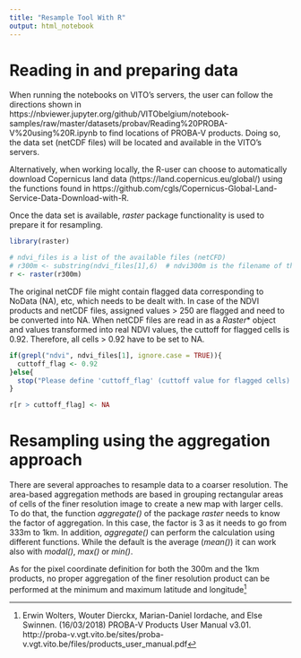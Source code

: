 ```yaml
---
title: "Resample Tool With R"
output: html_notebook
---
```


# Reading in and preparing data 

When running the notebooks on VITO’s servers, the user can follow the directions shown in 
https://nbviewer.jupyter.org/github/VITObelgium/notebook-samples/raw/master/datasets/probav/Reading%20PROBA-V%20using%20R.ipynb to find locations of PROBA-V products. Doing so, the data set (netCDF files) will be located and available in the VITO's servers.

Alternatively, when working locally, the R-user can choose to automatically download Copernicus land data (https://land.copernicus.eu/global/) using the functions found in https://github.com/cgls/Copernicus-Global-Land-Service-Data-Download-with-R. 

Once the data set is available, *raster* package functionality is used to prepare it for resampling. 

```r
library(raster)

# ndvi_files is a list of the available files (netCFD)
# r300m <- substring(ndvi_files[1],6)  # ndvi300m is the filename of the object to be processed
r <- raster(r300m)

```


The original netCDF file might contain flagged data corresponding to NoData (NA), etc, which needs to be dealt with. In case of the NDVI products and netCDF files, assigned values > 250 are flagged and need to be converted into NA. When netCDF files are read in as a *Raster*\* object and values transformed into real NDVI values, the cuttoff for flagged cells is 0.92. Therefore, all cells > 0.92 have to be set to NA.

```r

if(grepl("ndvi", ndvi_files[1], ignore.case = TRUE)){
  cuttoff_flag <- 0.92
}else{
  stop("Please define 'cuttoff_flag' (cuttoff value for flagged cells) for the Raster* object")
}

r[r > cuttoff_flag] <- NA

```



# Resampling using the aggregation approach

There are several approaches to resample data to a coarser resolution. The area-based aggregation methods are based in grouping rectangular areas of cells of the finer resolution image to create a new map with larger cells. To do that, the function *aggregate()* of the package *raster* needs to know the factor of aggregation. In this case, the factor is 3 as it needs to go from 333m to 1km. In addition, *aggregate()* can perform the calculation using different functions. While the default is the average (*mean()*) it can work also with *modal()*, *max()* or *min()*.

As for the pixel coordinate definition for both the 300m and the 1km products, no proper aggregation of
the finer resolution product can be performed at the minimum and maximum latitude and longitude[^1]












[^1]: Erwin Wolters, Wouter Dierckx, Marian-Daniel Iordache, and Else Swinnen. (16/03/2018) PROBA-V Products User Manual v3.01. http://proba-v.vgt.vito.be/sites/proba-v.vgt.vito.be/files/products_user_manual.pdf
